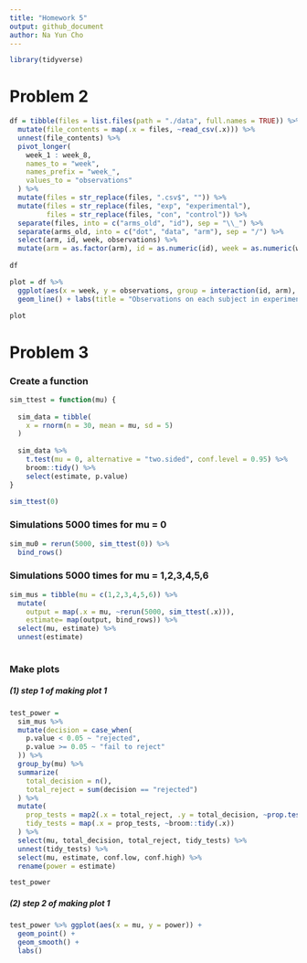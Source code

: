 ```yaml
---
title: "Homework 5"
output: github_document
author: Na Yun Cho
---
```


```r
library(tidyverse)
```

# Problem 2 

```r
df = tibble(files = list.files(path = "./data", full.names = TRUE)) %>%
  mutate(file_contents = map(.x = files, ~read_csv(.x))) %>%
  unnest(file_contents) %>%
  pivot_longer(
    week_1 : week_8,
    names_to = "week",
    names_prefix = "week_",
    values_to = "observations"
  ) %>%
  mutate(files = str_replace(files, ".csv$", "")) %>%
  mutate(files = str_replace(files, "exp", "experimental"),
         files = str_replace(files, "con", "control")) %>%
  separate(files, into = c("arms_old", "id"), sep = "\\_") %>%
  separate(arms_old, into = c("dot", "data", "arm"), sep = "/") %>%
  select(arm, id, week, observations) %>%
  mutate(arm = as.factor(arm), id = as.numeric(id), week = as.numeric(week))
  
df
```

```r
plot = df %>%
  ggplot(aes(x = week, y = observations, group = interaction(id, arm), color = arm)) +
  geom_line() + labs(title = "Observations on each subject in experimental and control arms", x = "week", y = "observations")

plot
```




# Problem 3 

### Create a function
```r
sim_ttest = function(mu) {
  
  sim_data = tibble(
    x = rnorm(n = 30, mean = mu, sd = 5)
  )
  
  sim_data %>%
    t.test(mu = 0, alternative = "two.sided", conf.level = 0.95) %>%
    broom::tidy() %>%
    select(estimate, p.value)
}

sim_ttest(0)
```

### Simulations 5000 times for mu = 0 
```r
sim_mu0 = rerun(5000, sim_ttest(0)) %>%
  bind_rows()

```

### Simulations 5000 times for mu = 1,2,3,4,5,6
```r
sim_mus = tibble(mu = c(1,2,3,4,5,6)) %>%
  mutate( 
    output = map(.x = mu, ~rerun(5000, sim_ttest(.x))), 
    estimate= map(output, bind_rows)) %>%
  select(mu, estimate) %>%
  unnest(estimate)
  
```

### Make plots
##### (1) step 1 of making plot 1
```r
test_power = 
  sim_mus %>%
  mutate(decision = case_when(
    p.value < 0.05 ~ "rejected", 
    p.value >= 0.05 ~ "fail to reject"
  )) %>%
  group_by(mu) %>%
  summarize(
    total_decision = n(), 
    total_reject = sum(decision == "rejected")
  ) %>%
  mutate(
    prop_tests = map2(.x = total_reject, .y = total_decision, ~prop.test(x = .x, n = .y)), 
    tidy_tests = map(.x = prop_tests, ~broom::tidy(.x))
  ) %>%
  select(mu, total_decision, total_reject, tidy_tests) %>%
  unnest(tidy_tests) %>%
  select(mu, estimate, conf.low, conf.high) %>%
  rename(power = estimate)

test_power
```

##### (2) step 2 of making plot 1
```r
test_power %>% ggplot(aes(x = mu, y = power)) +
  geom_point() +
  geom_smooth() + 
  labs()
```

